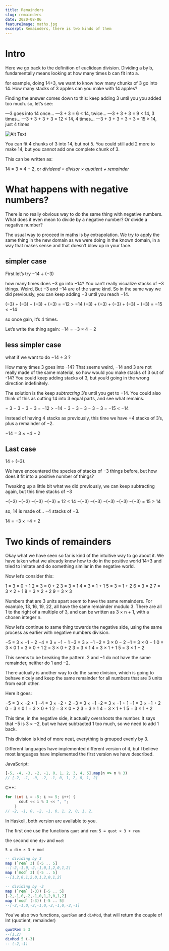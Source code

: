 ```yaml
---
title: Remainders
slug: remainders
date: 2020-08-06
featureImage: maths.jpg
excerpt: Remainders, there is two kinds of them
---
```


# Intro

Here we go back to the definition of euclidean division. Dividing a by b, fundamentally means looking at how many times b can fit into a.

for example, doing 14÷3, we want to know how many chunks of 3 go into 14. How many stacks of 3 apples can you make with 14 apples?

Finding the answer comes down to this: keep adding 3 until you you added too much. so, let’s see:

—3 goes into 14 once…
—3 + 3 = 6 < 14, twice…
—3 + 3 + 3 = 9 < 14, 3 times…
—3 + 3 + 3 + 3 = 12 < 14, 4 times…
—3 + 3 + 3 + 3 + 3 = 15 > 14, just 4 times

![Alt Text](https://dev-to-uploads.s3.amazonaws.com/i/ice0mj32rhqr5qhjnsg0.png)

You can fit 4 chunks of 3 into 14, but not 5. You could still add 2 more to make 14, but you cannot add one complete chunk of 3.

This can be written as:

14 = 3 × 4 + 2, or _dividend = divisor × quotient + remainder_

# What happens with negative numbers?

There is no really obvious way to do the same thing with negative numbers. What does it even mean to divide by a negative number? Or divide a negative number?

The usual way to proceed in maths is by extrapolation. We try to apply the same thing in the new domain as we were doing in the known domain, in a way that makes sense and that doesn’t blow up in your face.

## simpler case

First let’s try −14 ÷ (−3)

how many times does −3 go into −14? You can’t really visualize stacks of −3 things. Weird, But −3 and −14 are of the same kind. So in the same way we did previously, you can keep adding −3 until you reach −14.

(−3) + (−3) + (−3) + (−3) = −12 > −14
(−3) + (−3) + (−3) + (−3) + (−3) = −15 < −14

so once gain, it’s 4 times.

Let’s write the thing again:
−14 = −3 × 4 − 2

## less simpler case

what if we want to do −14 ÷ 3 ?

How many times 3 goes into -14? That seems weird, −14 and 3 are not really made of the same material, so how would you make stacks of 3 out of -14? You could keep adding stacks of 3, but you’d going in the wrong direction indefinitely.

The solution is the keep _subtracting_ 3’s until you get to −14. You could also think of this as cutting 14 into 3 equal parts, and see what remains.

− 3 − 3 − 3 − 3 = −12 > −14
− 3 − 3 − 3 − 3 − 3 = −15 < −14

Instead of having 4 stacks as previously, this time we have −4 stacks of 3’s, plus a remainder of −2.

−14 = 3 × −4 − 2

## Last case

14 ÷ (−3).

We have encountered the species of stacks of −3 things before, but how does it fit into a positive number of things?

Tweaking up a little bit what we did previously, we can keep subtracting again, but this time stacks of −3

−(−3) −(−3) −(−3) −(−3) = 12 < 14
−(−3) −(−3) −(−3) −(−3) −(−3) = 15 > 14

so, 14 is made of… −4 stacks of −3.

14 = −3 × −4 + 2

# Two kinds of remainders

Okay what we have seen so far is kind of the intuitive way to go about it. We have taken what we already know how to do in the positive world 14÷3 and tried to imitate and do something similar in the negative world.

Now let’s consider this:

1 = 3 × 0 + 1
2 = 3 × 0 + 2
3 = 3 × 1
4 = 3 × 1 + 1
5 = 3 × 1 + 2
6 = 3 × 2
7 = 3 × 2 + 1
8 = 3 × 2 + 2
9 = 3 × 3

Numbers that are 3 units apart seem to have the same remainders. For example, 13, 16, 19, 22, all have the same remainder modulo 3. There are all 1 to the right of a multiple of 3, and can be written as 3 × n + 1, with a chosen integer n.

Now let’s continue to same thing towards the negative side, using the same process as earlier with negative numbers division.

−5 = 3 × −1 − 2
−4 = 3 × −1 − 1
−3 = 3 × −1
−2 = 3 × 0 − 2
−1 = 3 × 0 − 1
0 = 3 × 0
1 = 3 × 0 + 1
2 = 3 × 0 + 2
3 = 3 × 1
4 = 3 × 1 + 1
5 = 3 × 1 + 2

This seems to be breaking the pattern. 2 and −1 do not have the same remainder, neither do 1 and −2.

There actually is another way to do the same division, which is going to behave nicely and keep the same remainder for all numbers that are 3 units from each other.

Here it goes:

−5 = 3 × −2 + 1
−4 = 3 × −2 + 2
−3 = 3 × −1
−2 = 3 × −1 + 1
−1 = 3 × −1 + 2
0 = 3 × 0
1 = 3 × 0 + 1
2 = 3 × 0 + 2
3 = 3 × 1
4 = 3 × 1 + 1
5 = 3 × 1 + 2

This time, in the negative side, it actually overshoots the number. It says that −5 is 3 × −2, but we have subtracted 1 too much, so we need to add 1 back.

This division is kind of more neat, everything is grouped evenly by 3.

Different languages have implemented different version of it, but I believe most languages have implemented the first version we have described.

JavaScript:

```js
[-5, -4, -3, -2, -1, 0, 1, 2, 3, 4, 5].map(n => n % 3)
// [-2, -1, -0, -2, -1, 0, 1, 2, 0, 1, 2]
```

C++:

```cpp
for (int i = -5; i <= 5; i++) {
      cout << i % 3 << ", ";
    }
// -2, -1, 0, -2, -1, 0, 1, 2, 0, 1, 2,
```

In Haskell, both version are available to you.

The first one use the functions `quot` and `rem`:
`5 = quot × 3 + rem`

the second one `div` and `mod`:

`5 = div × 3 + mod`

```haskell
-- dividing by 3
map (`rem` 3) [-5 .. 5]
--[-2,-1,0,-2,-1,0,1,2,0,1,2]
map (`mod` 3) [-5 .. 5]
--[1,2,0,1,2,0,1,2,0,1,2]

-- dividing by -3
map (`rem` (-3)) [-5 .. 5]
[-2,-1,0,-2,-1,0,1,2,0,1,2]
map (`mod` (-3)) [-5 .. 5]
--[-2,-1,0,-2,-1,0,-2,-1,0,-2,-1]
```

You’ve also two functions, `quotRem` and `divMod`, that will return the couple of Int (quotient, remainder)

```haskell
quotRem 5 3
--(1,2)
divMod 5 (-3)
-- (-2,-1)
```
